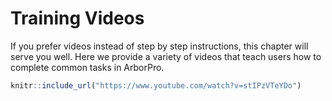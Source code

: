 # Training Videos {#training-videos}

If you prefer videos instead of step by step instructions, this chapter will serve you well. Here we provide a variety of videos that teach users how to complete common tasks in ArborPro.

```r
knitr::include_url("https://www.youtube.com/watch?v=stIPzVTeYDo")
```

